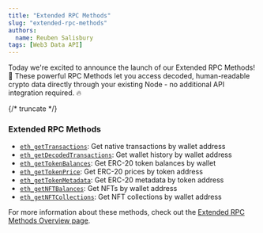 ```yaml
---
title: "Extended RPC Methods"
slug: "extended-rpc-methods"
authors:
  name: Reuben Salisbury
tags: [Web3 Data API]
---
```


Today we're excited to announce the launch of our Extended RPC Methods! 🎉 These powerful RPC Methods let you access decoded, human-readable crypto data directly through your existing Node - no additional API integration required. 🔥

{/* truncate */}

### Extended RPC Methods
- [`eth_getTransactions`](/rpc-nodes/reference/extended-rpc/eth_getTransactions): Get native transactions by wallet address
- [`eth_getDecodedTransactions`](/rpc-nodes/reference/extended-rpc/eth_getDecodedTransactions): Get wallet history by wallet address
- [`eth_getTokenBalances`](/rpc-nodes/reference/extended-rpc/eth_getTokenBalances): Get ERC-20 token balances by wallet
- [`eth_getTokenPrice`](/rpc-nodes/reference/extended-rpc/eth_getTokenPrice): Get ERC-20 prices by token address
- [`eth_getTokenMetadata`](/rpc-nodes/reference/extended-rpc/eth_getTokenMetadata): Get ERC-20 metadata by token address
- [`eth_getNFTBalances`](/rpc-nodes/reference/extended-rpc/eth_getNFTBalances): Get NFTs by wallet address
- [`eth_getNFTCollections`](/rpc-nodes/reference/extended-rpc/eth_getNFTCollections): Get NFT collections by wallet address

For more information about these methods, check out the [Extended RPC Methods Overview page](/extended-rpc-methods).
